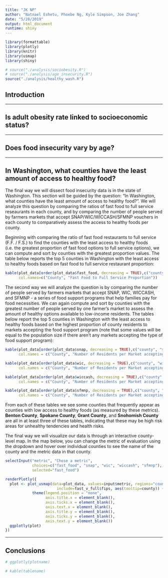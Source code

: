 ```yaml
---
title: "JK NP"
author: "Natnael Eshetu, Phoebe Ng, Kyle Simpson, Joe Zhang"
date: "5/28/2019"
output: html_document
runtime: shiny
---
```


```r
library(formattable)
library(plotly)
library(knitr)
library(usmap)
library(shiny)

# source("./analysis/sociobesity.R")
# source("./analysis/age_insecurity.R")
source("./analysis/healthy_wash.R")
```

## Introduction


-----

## Is adult obesity rate linked to socioeconomic status?


-----

## Does food insecurity vary by age?


-----

## In Washington, what counties have the least amount of access to healthy food?
The final way we will dissect food insecurity data is in the state of Washington.  This section will be guided by the question: "In Washington, what counties have the least amount of access to healthy food?".  We will analyze this question by comparing the ratios of fast food to full service reseaurants in each county, and by comparing the number of people served by farmers markets that accept SNAP/WIC/WICCASH/SFMNP vouchers in each county to comparatively assess the access to healthy foods per county.

Beginning with comparing the ratio of fast food restaurants to full service (F.F. / F.S.) to find the counties with the least access to healthy foods (i.e. the greatest proportion of fast food options to full service options), we can compute and sort by counties with the greatest proportion values.  The table below reports the top 5 counties in Washington with the least access to healthy foods based on fast food to full service restaurant proportion:

``` r
kable(plot_data[order(plot_data$fast_food, decreasing = TRUE),c("county", "fast_food")][1:5,], row.names = FALSE,
      col.names=c("County", "Fast Food to Full Service Proportion"))
```

The second way we will analyze the question is by comparing the number of people served by farmers markets that accept SNAP, WIC, WICCASH, and SFMNP - a series of food support programs that help families pay for food necessities.  We can again compute and sort by counties with the greatest number of people served by one farmer's market to assess the amount of healthy options available to low-income residents.  The tables below report the top 5 counties in Washington with the least access to healthy foods based on the highest proportion of county residents to markets accepting the food support program (note that some values will be equal to the population size if there aren't any markets accepting the type of food support program):

``` r
kable(plot_data[order(plot_data$snap, decreasing = TRUE),c("county", "snap")][1:5,], row.names = FALSE,
      col.names = c("County", "Number of Residents per Market accepting SNAP"))
```
``` r
kable(plot_data[order(plot_data$wic, decreasing = TRUE),c("county", "wic")][1:5,], row.names = FALSE,
      col.names = c("County", "Number of Residents per Market accepting WIC"))
```
``` r
kable(plot_data[order(plot_data$wiccash, decreasing = TRUE),c("county", "wiccash")][1:5,], row.names = FALSE,
      col.names = c("County", "Number of Residents per Market accepting WIC CASH"))
```
``` r
kable(plot_data[order(plot_data$sfmnp, decreasing = TRUE),c("county", "sfmnp")][1:5,], row.names = FALSE,
      col.names = c("County", "Number of Residents per Market accepting SFMNP"))
```

From each of these tables we see some counties that frequently appear as counties with low access to healthy foods (as measured by these metrics).  **Benton County**, **Spokane County**, **Grant County**, and **Snohomish County** are all in at least three of these tables, indicating that these may be high risk areas for unhealthy tendencies and health risks.

The final way we will visualize our data is through an interactive county-level map.  In the map below, you can change the metric of evaluation using the dropdown and hover over individual counties to see the name of the county and the metric data in that county.

``` r
selectInput("metric", "Chose a metric",
            choices=c("fast_food", "snap", "wic", "wiccash", "sfmnp"),
            selected="fast_food")

renderPlotly({
  plot <- plot_usmap(data=plot_data, values=input$metric, regions="counties",
                       include=fast_v_full$fips, aes(tooltip=county)) +
            theme(legend.position = "none",
                  axis.title.x = element_blank(),
                  axis.ticks.x = element_blank(),
                  axis.text.x = element_blank(),
                  axis.title.y = element_blank(),
                  axis.ticks.y = element_blank(),
                  axis.text.y = element_blank())
  ggplotly(plot)
})
```

-----

## Conclusions




```r
# ggplotly(plotname)
```


``` r
# kable(tablename)
```




